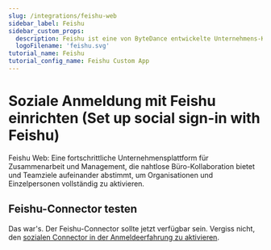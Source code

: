 ```yaml
---
slug: /integrations/feishu-web
sidebar_label: Feishu
sidebar_custom_props:
  description: Feishu ist eine von ByteDance entwickelte Unternehmens-Kollaborationsplattform. (Feishu is an enterprise collaboration platform developed by ByteDance.)
  logoFilename: 'feishu.svg'
tutorial_name: Feishu
tutorial_config_name: Feishu Custom App
---
```




# Soziale Anmeldung mit Feishu einrichten (Set up social sign-in with Feishu)

Feishu Web: Eine fortschrittliche Unternehmensplattform für Zusammenarbeit und Management, die nahtlose Büro-Kollaboration bietet und Teamziele aufeinander abstimmt, um Organisationen und Einzelpersonen vollständig zu aktivieren.

<GuideTip />

<Integration />

## Feishu-Connector testen

Das war's. Der Feishu-Connector sollte jetzt verfügbar sein. Vergiss nicht, den [sozialen Connector in der Anmeldeerfahrung zu aktivieren](/connectors/social-connectors/#enable-social-sign-in).
